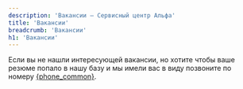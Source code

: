 ```yaml
---
description: 'Вакансии — Сервисный центр Альфа'
title: 'Вакансии'
breadcrumb: 'Вакансии'
h1: 'Вакансии'
---
```



<div>
	Если вы не нашли интересующей вакансии, но хотите чтобы ваше резюме попало в нашу базу и мы имели вас в виду позвоните по номеру <a href={`tel:${phoneFormat(phone_common)}`}>{phone_common}</a>.
</div>